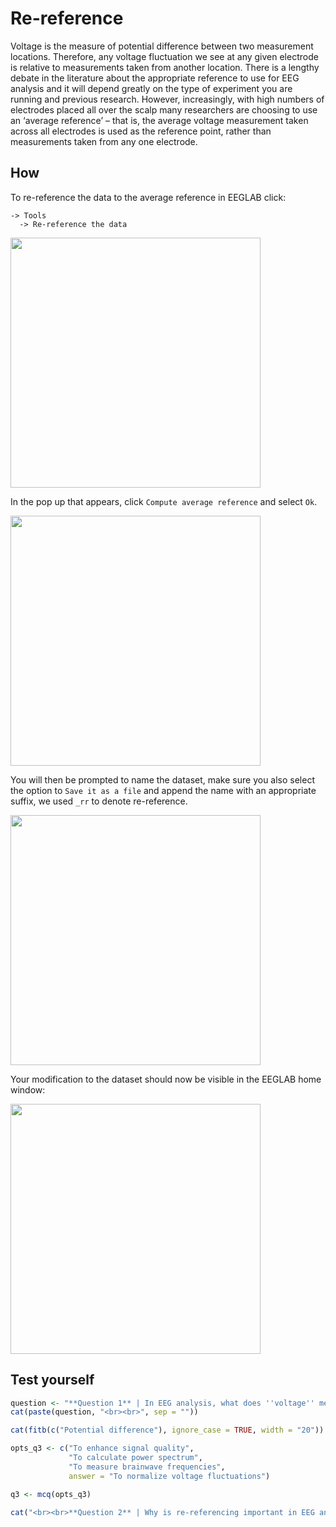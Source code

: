 # Re-reference {.unnumbered}

Voltage is the measure of potential difference between two measurement locations. Therefore, any voltage fluctuation we see at any given electrode is relative to measurements taken from another location. There is a lengthy debate in the literature about the appropriate reference to use for EEG analysis and it will depend greatly on the type of experiment you are running and previous research. However, increasingly, with high numbers of electrodes placed all over the scalp many researchers are choosing to use an ‘average reference’ – that is, the average voltage measurement taken across all electrodes is used as the reference point, rather than measurements taken from any one electrode. 

## How

To re-reference the data to the average reference in EEGLAB click: 

    -> Tools
      -> Re-reference the data

![](steps\20.png){width="400"}

In the pop up that appears, click `Compute average reference` and select `Ok`. 

![](steps\21.png){width="400"}

You will then be prompted to name the dataset, make sure you also select the option to `Save it as a file` and append the name with an appropriate suffix, we used `_rr` to denote re-reference. 

![](steps\22.png){width="400"}

Your modification to the dataset should now be visible in the EEGLAB home window: 

![](steps\23.png){width="400"}

## Test yourself 

```r
question <- "**Question 1** | In EEG analysis, what does ''voltage'' measure? "
cat(paste(question, "<br><br>", sep = ""))

cat(fitb(c("Potential difference"), ignore_case = TRUE, width = "20"))

```


```r
opts_q3 <- c("To enhance signal quality",
             "To calculate power spectrum",
             "To measure brainwave frequencies",
             answer = "To normalize voltage fluctuations")

q3 <- mcq(opts_q3)

cat("<br><br>**Question 2** | Why is re-referencing important in EEG analysis?", "<br><br>", q3)
```

